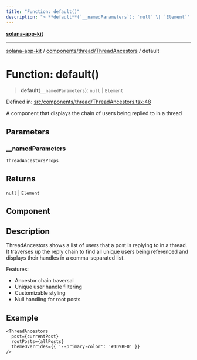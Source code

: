 ```yaml
---
title: "Function: default()"
description: "> **default**(`__namedParameters`): `null` \| `Element`"
---
```


[**solana-app-kit**](../../../../README.mdx)

***

[solana-app-kit](../../../../README.mdx) / [components/thread/ThreadAncestors](../README.mdx) / default

# Function: default()

> **default**(`__namedParameters`): `null` \| `Element`

Defined in: [src/components/thread/ThreadAncestors.tsx:48](https://github.com/SendArcade/solana-social-starter/blob/b27156124ee1831d644b1af765e8d55a2885cd4f/src/components/thread/ThreadAncestors.tsx#L48)

A component that displays the chain of users being replied to in a thread

## Parameters

### \_\_namedParameters

`ThreadAncestorsProps`

## Returns

`null` \| `Element`

## Component

## Description

ThreadAncestors shows a list of users that a post is replying to in a thread.
It traverses up the reply chain to find all unique users being referenced
and displays their handles in a comma-separated list.

Features:
- Ancestor chain traversal
- Unique user handle filtering
- Customizable styling
- Null handling for root posts

## Example

```tsx
<ThreadAncestors
  post={currentPost}
  rootPosts={allPosts}
  themeOverrides={{ '--primary-color': '#1D9BF0' }}
/>
```
